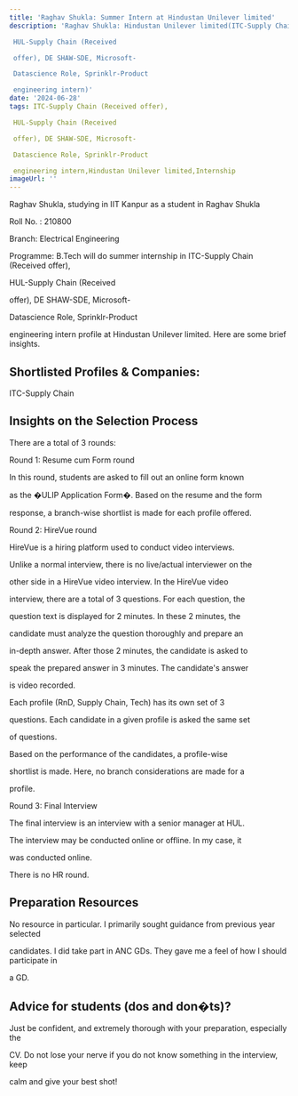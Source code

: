 ```yaml
---
title: 'Raghav Shukla: Summer Intern at Hindustan Unilever limited'
description: 'Raghav Shukla: Hindustan Unilever limited(ITC-Supply Chain (Received offer),

 HUL-Supply Chain (Received

 offer), DE SHAW-SDE, Microsoft-

 Datascience Role, Sprinklr-Product

 engineering intern)'
date: '2024-06-28'
tags: ITC-Supply Chain (Received offer),

 HUL-Supply Chain (Received

 offer), DE SHAW-SDE, Microsoft-

 Datascience Role, Sprinklr-Product

 engineering intern,Hindustan Unilever limited,Internship
imageUrl: ''
---
```


Raghav Shukla, studying in IIT Kanpur as a  student in Raghav Shukla

Roll No. : 210800

Branch: Electrical Engineering

Programme: B.Tech will do
 summer internship in ITC-Supply Chain (Received offer),

HUL-Supply Chain (Received

offer), DE SHAW-SDE, Microsoft-

Datascience Role, Sprinklr-Product

engineering intern profile at Hindustan Unilever limited. Here are some brief
insights.

## Shortlisted Profiles & Companies:
ITC-Supply Chain

## Insights on the Selection Process
There are a total of 3 rounds:

Round 1: Resume cum Form round

In this round, students are asked to fill out an online form known

as the �ULIP Application Form�. Based on the resume and the form

response, a branch-wise shortlist is made for each profile offered.

Round 2: HireVue round

HireVue is a hiring platform used to conduct video interviews.

Unlike a normal interview, there is no live/actual interviewer on the

other side in a HireVue video interview. In the HireVue video

interview, there are a total of 3 questions. For each question, the

question text is displayed for 2 minutes. In these 2 minutes, the

candidate must analyze the question thoroughly and prepare an

in-depth answer. After those 2 minutes, the candidate is asked to

speak the prepared answer in 3 minutes. The candidate&#39;s answer

is video recorded.

Each profile (RnD, Supply Chain, Tech) has its own set of 3

questions. Each candidate in a given profile is asked the same set

of questions.

Based on the performance of the candidates, a profile-wise

shortlist is made. Here, no branch considerations are made for a

profile.

Round 3: Final Interview

The final interview is an interview with a senior manager at HUL.

The interview may be conducted online or offline. In my case, it

was conducted online.

There is no HR round.

##  Preparation Resources
No resource in particular. I primarily sought guidance from previous year selected

candidates. I did take part in ANC GDs. They gave me a feel of how I should participate in

a GD.

## Advice for students (dos and don�ts)? 
Just be confident, and extremely thorough with your preparation, especially the

CV. Do not lose your nerve if you do not know something in the interview, keep

calm and give your best shot!

